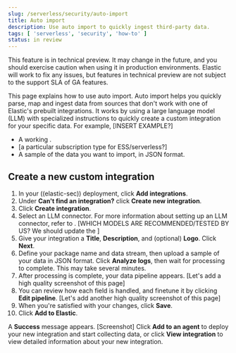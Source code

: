 ```yaml
---
slug: /serverless/security/auto-import
title: Auto import
description: Use auto import to quickly ingest third-party data.
tags: [ 'serverless', 'security', 'how-to' ]
status: in review
---
```


<DocBadge template="technical preview" />

<DocCallOut title="Technical preview" color="warning">
This feature is in technical preview. It may change in the future, and you should exercise caution when using it in production environments. Elastic will work to fix any issues, but features in technical preview are not subject to the support SLA of GA features.
</DocCallOut>

This page explains how to use auto import. Auto import helps you quickly parse, map and ingest data from sources that don't work with one of Elastic's prebuilt integrations. It works by using a large language model (LLM) with specialized instructions to quickly create a custom integration for your specific data. For example, \[INSERT EXAMPLE?\] 

<DocCallOut title="Requirements">

- A working <DocLink slug="/serverless/security/llm-connector-guides" text="LLM connector"/>.
- \[a particular subscription type for ESS/serverless?\]
- A sample of the data you want to import, in JSON format. 

</DocCallOut>


## Create a new custom integration

1. In your ((elastic-sec)) deployment, click **Add integrations**.
2. Under **Can't find an integration?** click **Create new integration**.
3. Click **Create integration**.
4. Select an LLM connector. For more information about setting up an LLM connector, refer to <DocLink slug="/serverless/security/llm-connector-guides" text="LLM connector guides"/>. \[WHICH MODELS ARE RECOMMENDED/TESTED BY US? We should update the <DocLink slug="/serverless/security/llm-performance-matrix" text="LLM performance matrix"/>\]
5. Give your integration a **Title**, **Description**, and (optional) **Logo**. Click **Next**.
6. Define your package name and data stream, then upload a sample of your data in JSON format. Click **Analyze logs**, then wait for processing to complete. This may take several minutes.
7. After processing is complete, your data pipeline appears. \[Let's add a high quality screenshot of this page\]
8. You can review how each field is handled, and finetune it by clicking **Edit pipeline**. \[Let's add another high quality screenshot of this page\] 
9. When you're satisfied with your changes, click **Save**. 
10. Click **Add to Elastic**. 

A **Success** message appears. \[Screenshot\] Click **Add to an agent** to deploy your new integration and start collecting data, or click **View integration** to view detailed information about your new integration. 





